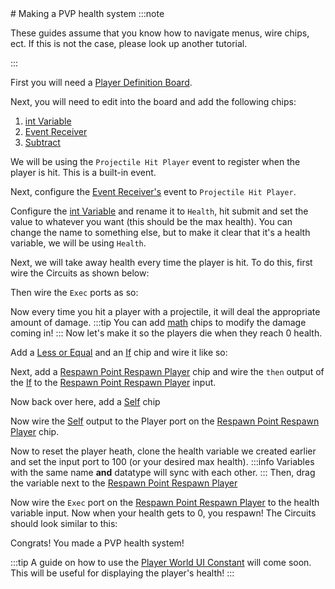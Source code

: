 <BrowserOnly />
# Making a PVP health system
:::note

These guides assume that you know how to navigate menus, wire chips, ect.
If this is not the case, please look up another tutorial.

:::

First you will need a [Player Definition Board](/docs/chips/4c9e7840-0721-4d1c-b334-167f79d3bf40).

Next, you will need to edit into the board and add the following chips:
1. [int Variable](/docs/chips/33224907-68ff-4102-802e-7c3eed481d37)
1. [Event Receiver](/docs/chips/8b533ccb-643a-491d-982c-94417ce99954)
1. [Subtract](/docs/chips/1fbb364c-1af0-44bb-a82b-905caeb6819a)

We will be using the `Projectile Hit Player` event to register when the player is hit. This is a built-in event.

Next, configure the [Event Receiver's](/docs/chips/8b533ccb-643a-491d-982c-94417ce99954) event to `Projectile Hit Player`.

<GuideMedia fileName="6IH4e3j.png" fileType="image" />

Configure the [int Variable](/docs/chips/33224907-68ff-4102-802e-7c3eed481d37) and rename it to `Health`, hit submit and set the value to whatever you want (this should be the max health).
You can change the name to something else, but to make it clear that it's a health variable, we will be using `Health`.

Next, we will take away health every time the player is hit.
To do this, first wire the Circuits as shown below:

<GuideMedia fileName="q7bybgD.png" fileType="image" />

Then wire the `Exec` ports as so:

<GuideMedia fileName="cIqCEIp.png" fileType="image" />

Now every time you hit a player with a projectile, it will deal the appropriate amount of damage.
:::tip
You can add [math](/docs/tags/math) chips to modify the damage coming in!
:::
Now let's make it so the players die when they reach 0 health.

Add a [Less or Equal](/docs/chips/a027073f-9189-457f-a53d-8562e8829daf) and an [If](/docs/chips/7adc6ab1-fcab-4746-aec6-006352e29cdc) chip
and wire it like so:

<GuideMedia fileName="R8Zjxpz.png" fileType="image" />

Next, add a [Respawn Point Respawn Player](/docs/chips/350cda38-d7c5-4319-bb15-a06f49bbb0b9) chip and wire the `then` output of the [If](/docs/chips/7adc6ab1-fcab-4746-aec6-006352e29cdc) to the [Respawn Point Respawn Player](/docs/chips/350cda38-d7c5-4319-bb15-a06f49bbb0b9) input.

<GuideMedia fileName="n52PZpm.png" fileType="image" />

Now back over here, add a [Self](/docs/Chips/3d7d40d6-885a-4fa5-bbaa-b19057291ddb) chip

<GuideMedia fileName="bwpqaWT.png" fileType="image" />

Now wire the [Self](/docs/chips/3d7d40d6-885a-4fa5-bbaa-b19057291ddb) output to the Player port on the [Respawn Point Respawn Player](/docs/chips/350cda38-d7c5-4319-bb15-a06f49bbb0b9) chip.

Now to reset the player heath, clone the health variable we created earlier and set the input port to 100 (or your desired max health).
:::info
Variables with the same name **and** datatype will sync with each other.
:::
Then, drag the variable next to the [Respawn Point Respawn Player](/docs/chips/350cda38-d7c5-4319-bb15-a06f49bbb0b9)


Now wire the `Exec` port on the [Respawn Point Respawn Player](/docs/chips/350cda38-d7c5-4319-bb15-a06f49bbb0b9) to the health variable input.
Now when your health gets to 0, you respawn!
The Circuits should look similar to this:

<GuideMedia fileName="qGxq7dm.png" fileType="image" />

Congrats! You made a PVP health system!

:::tip
A guide on how to use the [Player World UI Constant](/docs/chips/ff2d1f81-d76c-456f-acf0-af1861822681) will come soon.
This will be useful for displaying the player's health!
:::
